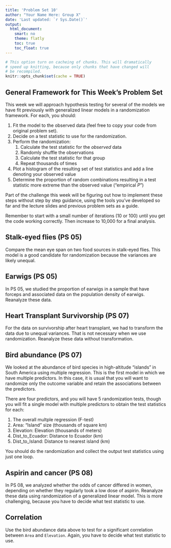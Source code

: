 ```yaml
---
title: 'Problem Set 10'
author: "Your Name Here: Group X"
date: 'Last updated: `r Sys.Date()`'
output:
  html_document:
    smart: no
    theme: flatly
    toc: true
    toc_float: true
---
```


```r

# This option turn on cacheing of chunks. This will dramatically
# speed up knitting, because only chunks that have changed will
# be recompiled.
knitr::opts_chunk$set(cache = TRUE)
```

## General Framework for This Week's Problem Set

This week we will approach hypothesis testing for several of the models we have fit previously with generalized linear models in a randomization framework. For each, you should:

1. Fit the model to the observed data (feel free to copy your code from original problem set).
1. Decide on a test statistic to use for the randomization.
1. Perform the randomization:
    1. Calculate the test statistic for the *observed* data
    1. Randomly shuffle the observations
    1. Calculate the test statistic for that group
    1. Repeat thousands of times
1. Plot a histogram of the resulting set of test statistics and add a line denoting your observed value
1. Determine the proportion of random combinations resulting in a test statistic more extreme than the observed value ("empirical *P*")

Part of the challenge this week will be figuring out how to implement these steps without step by step guidance, using the tools you've developed so far and the lecture slides  and previous problem sets as a guide. 

Remember to start with a small number of iterations (10 or 100) until you get the code working correctly. Then increase to 10,000 for a final analysis.

## Stalk-eyed flies (PS 05)

Compare the mean eye span on two food sources in stalk-eyed flies. This model is a good candidate for randomization because the variances are likely unequal.

## Earwigs (PS 05)

In PS 05, we studied the proportion of earwigs in a sample that have forceps and associated data on the population density of earwigs. Reanalyze these data.

## Heart Transplant Survivorship (PS 07)

For the data on survivorship after heart transplant, we had to transform the data due to unequal variances. That is not necessary when we use randomization. Reanalyze these data without transformation.

## Bird abundance (PS 07)

We looked at the abundance of bird species in high-altitude "islands" in South America using multiple regression. This is the first model in which we have multiple predictors. In this case, it is usual that you will want to randomize only the outcome variable and retain the associations between the predictors. 

There are four predictors, and you will have 5 randomization tests, though you will fit a single model with multiple predictors to obtain the test statistics for each:

1. The overall multple regression (F-test)
2. Area: "Island" size (thousands of square km)
3. Elevation: Elevation (thousands of meters)
4. Dist_to_Ecuador: Distance to Ecuador (km)
5. Dist_to_Island: Distance to nearest island (km)

You should do the randomization and collect the output test statistics using just one loop.

## Aspirin and cancer (PS 08)

In PS 08, we analyzed whether the odds of cancer differed in women, depending on whether they regularly took a low dose of aspirin. Reanalyze these data using randomization of a generalized linear model. This is more challenging, because you have to decide what test statistic to use.

## Correlation

Use the bird abundance data above to test for a significant correlation between `Area` and `Elevation`. Again, you have to decide what test statistic to use.
